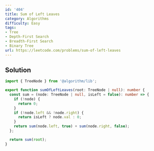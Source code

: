 ```yaml
---
id: '404'
title: Sum of Left Leaves
category: Algorithms
difficulty: Easy
tags:
- Tree
- Depth-First Search
- Breadth-First Search
- Binary Tree
url: https://leetcode.com/problems/sum-of-left-leaves
---
```


## Solution

```typescript filename="solution.ts" copy
import { TreeNode } from '@algorithm/lib';

export function sumOfLeftLeaves(root: TreeNode | null): number {
  const sum = (node: TreeNode | null, isLeft = false): number => {
    if (!node) {
      return 0;
    }
    if (!node.left && !node.right) {
      return isLeft ? node.val : 0;
    }
    return sum(node.left, true) + sum(node.right, false);
  };

  return sum(root);
}
```

